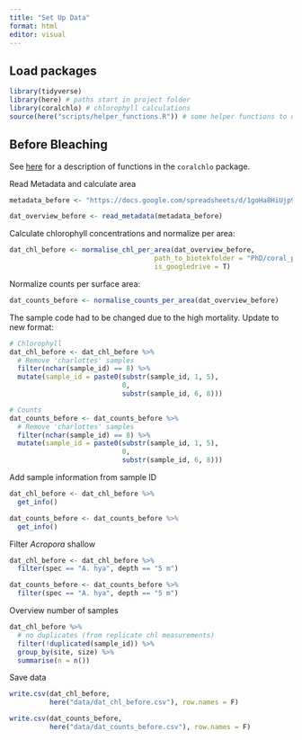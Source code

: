 ```yaml
---
title: "Set Up Data"
format: html
editor: visual
---
```


## Load packages

```r
library(tidyverse) 
library(here) # paths start in project folder
library(coralchlo) # chlorophyll calculations
source(here("scripts/helper_functions.R")) # some helper functions to deal with sample IDs
```

## Before Bleaching

See [here](https://andieich.github.io/coral_chlorophyll_symcounts/6_calculations.html) for a description of functions in the `coralchlo` package.

Read Metadata and calculate area

```r
metadata_before <- "https://docs.google.com/spreadsheets/d/1goHa8HiUjp9kzqW0u8Ok0BYo3u-ktFIxxbugbTByDEM/edit?gid=0#gid=0"

dat_overview_before <- read_metadata(metadata_before)
```

Calculate chlorophyll concentrations and normalize per area:

```r
dat_chl_before <- normalise_chl_per_area(dat_overview_before,
                                    path_to_biotekfolder = "PhD/coral_physiology/charlotte/photometer_files/before_bleaching", 
                                    is_googledrive = T)
```

Normalize counts per surface area:

```r
dat_counts_before <- normalise_counts_per_area(dat_overview_before)
```

The sample code had to be changed due to the high mortality. Update to new format:

```r
# Chlorophyll
dat_chl_before <- dat_chl_before %>% 
  # Remove 'charlottes' samples
  filter(nchar(sample_id) == 8) %>% 
  mutate(sample_id = paste0(substr(sample_id, 1, 5),
                            0,
                            substr(sample_id, 6, 8)))

# Counts
dat_counts_before <- dat_counts_before %>% 
  # Remove 'charlottes' samples
  filter(nchar(sample_id) == 8) %>% 
  mutate(sample_id = paste0(substr(sample_id, 1, 5),
                            0,
                            substr(sample_id, 6, 8)))
```

Add sample information from sample ID

```r
dat_chl_before <- dat_chl_before %>% 
  get_info()

dat_counts_before <- dat_counts_before %>% 
  get_info()
```

Filter *Acropora* shallow

```r
dat_chl_before <- dat_chl_before %>% 
  filter(spec == "A. hya", depth == "5 m")

dat_counts_before <- dat_counts_before %>% 
  filter(spec == "A. hya", depth == "5 m")
```

Overview number of samples

```r
dat_chl_before %>% 
  # no duplicates (from replicate chl measurements)
  filter(!duplicated(sample_id)) %>% 
  group_by(site, size) %>% 
  summarise(n = n())
```

Save data

```r
write.csv(dat_chl_before, 
          here("data/dat_chl_before.csv"), row.names = F)

write.csv(dat_counts_before, 
          here("data/dat_counts_before.csv"), row.names = F)
```
